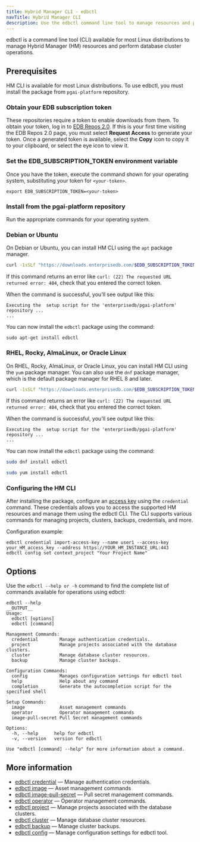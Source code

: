 ```yaml
---
title: Hybrid Manager CLI - edbctl
navTitle: Hybrid Manager CLI
description: Use the edbctl command line tool to manage resources and perform database cluster operations for Hybrid Manager.
---
```


edbctl is a command line tool (CLI) available for most Linux distributions to manage Hybrid Manager (HM) resources and perform database cluster operations. 

## Prerequisites

HM CLI is available for most Linux distributions. To use edbctl, you must install the package from `pgai-platform` repository.

### Obtain your EDB subscription token

These repositories require a token to enable downloads from them. To obtain your token, log in to [EDB Repos 2.0](https://www.enterprisedb.com/repos-downloads). If this is your first time visiting the EDB Repos 2.0 page, you must select **Request Access** to generate your token. Once a generated token is available, select the **Copy** icon to copy it to your clipboard, or select the eye icon to view it.

### Set the EDB_SUBSCRIPTION_TOKEN environment variable

Once you have the token, execute the command shown for your operating system, substituting
your token for `<your-token>`.

```shell
export EDB_SUBSCRIPTION_TOKEN=<your-token>
```

### Install from the pgai-platform repository

Run the appropriate commands for your operating system.

<TabContainer>

<Tab title="Debian or Ubuntu" value="debian-ubuntu">

### Debian or Ubuntu

On Debian or Ubuntu, you can install HM CLI using the `apt` package manager.

```bash
curl -1sSLf "https://downloads.enterprisedb.com/$EDB_SUBSCRIPTION_TOKEN/pgai-platform/setup.deb.sh" | sudo -E bash
```

If this command returns an error like `curl: (22) The requested URL returned error: 404`, check that you entered the correct token.

When the command is successful, you'll see output like this:

```console
Executing the  setup script for the 'enterprisedb/pgai-platform' repository ...
...
```

You can now install the `edbctl` package using the command:

```shell
sudo apt-get install edbctl
```
</Tab>

<Tab title="RHEL, Rocky, AlmaLinux, or Oracle Linux" value="rhel-rocky-almalinux-oracle">

### RHEL, Rocky, AlmaLinux, or Oracle Linux

On RHEL, Rocky, AlmaLinux, or Oracle Linux, you can install HM CLI using the `yum` package manager.
You can also use the `dnf` package manager, which is the default package manager for RHEL 8 and later.

```bash
curl -1sSLf "https://downloads.enterprisedb.com/$EDB_SUBSCRIPTION_TOKEN/pgai-platform/setup.rpm.sh" | sudo -E bash
```

If this command returns an error like `curl: (22) The requested URL returned error: 404`, check that you entered the correct token.

When the command is successful, you'll see output like this:

```console
Executing the  setup script for the 'enterprisedb/pgai-platform' repository ...
...
```

You can now install the `edbctl` package using the command:

<TabContainer>
<Tab title="dnf" value="dnf">

```bash
sudo dnf install edbctl
```
</Tab>
<Tab title="yum" value="yum">

```bash
sudo yum install edbctl
```

</Tab>
</TabContainer>

</Tab>
</TabContainer>

### Configuring the HM CLI

After installing the package, configure an [access key](/edb-postgres-ai/hybrid-manager/using_hybrid_manager/using_the_api/access_key/) using the `credential` command. These credentials allows you to access the supported HM resources and manage them using the edbctl CLI. The CLI supports various commands for managing projects, clusters, backups, credentials, and more.

Configuration example:

```
edbctl credential import-access-key --name user1 --access-key your_HM_access_key --address https://YOUR_HM_INSTANCE_URL:443
edbctl config set context_project "Your Project Name"
```

## Options

Use the `edbctl --help or -h` command to find the complete list of commands available for operations using edbctl:

```
edbctl --help
__OUTPUT__
Usage:
  edbctl [options]
  edbctl [command]

Management Commands:
  credential        Manage authentication credentials.
  project           Manage projects associated with the database clusters.
  cluster           Manage database cluster resources.
  backup            Manage cluster backups.

Configuration Commands:
  config            Manages configuration settings for edbctl tool
  help              Help about any command
  completion        Generate the autocompletion script for the specified shell

Setup Commands:
  image             Asset management commands
  operator          Operator management commands
  image-pull-secret Pull Secret management commands

Options:
  -h, --help      help for edbctl
  -v, --version   version for edbctl

Use "edbctl [command] --help" for more information about a command.
```

## More information

-   [edbctl credential](edbctl_credential.mdx)	&mdash; Manage authentication credentials.
-   [edbctl image](edbctl_image.mdx) &mdash; Asset management commands
-   [edbctl image-pull-secret](edbctl_image_pull_secret.mdx) &mdash; Pull secret management commands.
-   [edbctl operator](edbctl_operator.mdx) &mdash; Operator management commands.
-   [edbctl project](edbctl_project.mdx) &mdash; Manage projects associated with the database clusters.
-   [edbctl cluster](edbctl_cluster.mdx) &mdash; Manage database cluster resources.
-   [edbctl backup](edbctl_backup.mdx)	&mdash; Manage cluster backups.
-   [edbctl config](edbctl_config.mdx)	&mdash; Manage configuration settings for edbctl tool.
